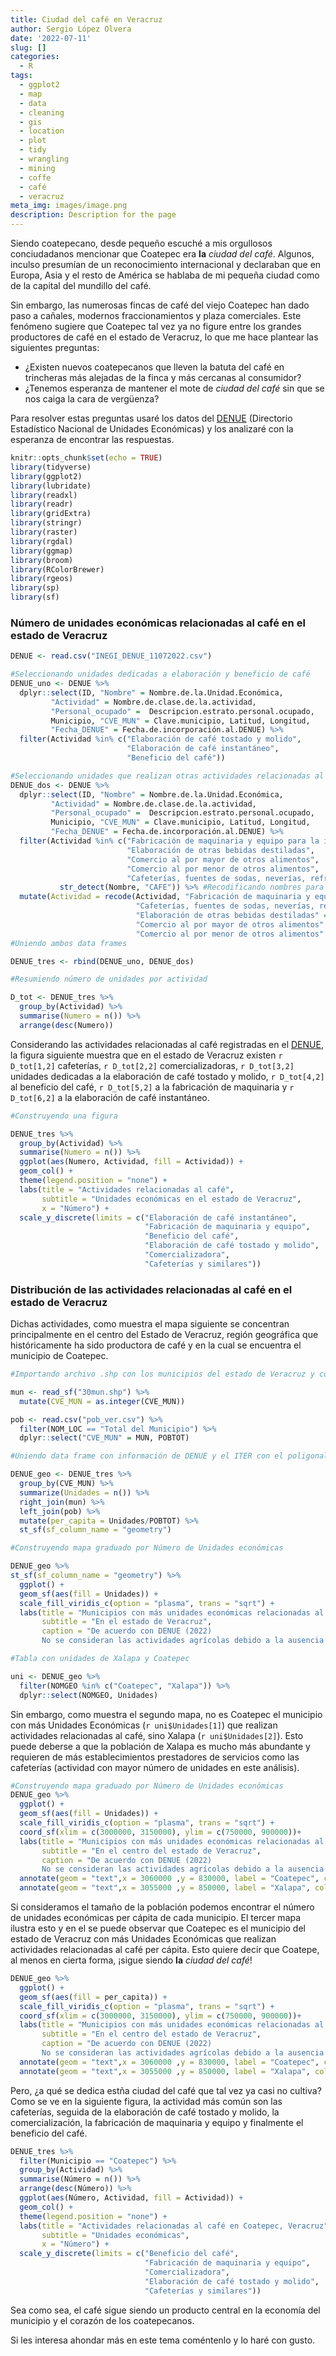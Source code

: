 ```yaml
---
title: Ciudad del café en Veracruz
author: Sergio López Olvera
date: '2022-07-11'
slug: []
categories:
  - R
tags:
  - ggplot2
  - map
  - data
  - cleaning
  - gis
  - location
  - plot
  - tidy
  - wrangling
  - mining
  - coffe
  - café
  - veracruz
meta_img: images/image.png
description: Description for the page
---
```


Siendo coatepecano, desde pequeño escuché a mis orgullosos conciudadanos mencionar que Coatepec era **la** _ciudad del café_. Algunos, inculso presumían de un reconocimiento internacional y declaraban que en Europa, Asia y el resto de América se hablaba de mi pequeña ciudad como de la capital del mundillo del café.

Sin embargo, las numerosas fincas de café del viejo Coatepec han dado paso a cañales, modernos fraccionamientos y plaza comerciales. Este fenómeno sugiere que Coatepec tal vez ya no figure entre los grandes productores de café en el estado de Veracruz, lo que me hace plantear las siguientes preguntas:

* ¿Existen nuevos coatepecanos que lleven la batuta del café en trincheras más alejadas de la finca y más cercanas al consumidor?
* ¿Tenemos esperanza de mantener el mote de _ciudad del café_ sin que se nos caiga la cara de vergüenza?

Para resolver estas preguntas usaré los datos del [DENUE](https://www.inegi.org.mx/app/mapa/denue/default.aspx) (Directorio Estadístico Nacional de Unidades Económicas) y los analizaré con la esperanza de encontrar las respuestas.

```r
knitr::opts_chunk$set(echo = TRUE)
library(tidyverse)
library(ggplot2)
library(lubridate)
library(readxl)
library(readr)
library(gridExtra)
library(stringr)
library(raster)
library(rgdal)
library(ggmap)
library(broom)
library(RColorBrewer)
library(rgeos)
library(sp)
library(sf)
```
### Número de unidades económicas relacionadas al café en el estado de Veracruz

```r
DENUE <- read.csv("INEGI_DENUE_11072022.csv")

#Seleccionando unidades dedicadas a elaboración y beneficio de café
DENUE_uno <- DENUE %>%
  dplyr::select(ID, "Nombre" = Nombre.de.la.Unidad.Económica,
         "Actividad" = Nombre.de.clase.de.la.actividad,
         "Personal_ocupado" =  Descripcion.estrato.personal.ocupado,
         Municipio, "CVE_MUN" = Clave.municipio, Latitud, Longitud,
         "Fecha_DENUE" = Fecha.de.incorporación.al.DENUE) %>%
  filter(Actividad %in% c("Elaboración de café tostado y molido",
                          "Elaboración de café instantáneo",
                          "Beneficio del café"))

#Seleccionando unidades que realizan otras actividades relacionadas al café          
DENUE_dos <- DENUE %>%
  dplyr::select(ID, "Nombre" = Nombre.de.la.Unidad.Económica,
         "Actividad" = Nombre.de.clase.de.la.actividad,
         "Personal_ocupado" =  Descripcion.estrato.personal.ocupado,
         Municipio, "CVE_MUN" = Clave.municipio, Latitud, Longitud,
         "Fecha_DENUE" = Fecha.de.incorporación.al.DENUE) %>%
  filter(Actividad %in% c("Fabricación de maquinaria y equipo para la industria alimentaria y de las bebidas",
                          "Elaboración de otras bebidas destiladas",
                          "Comercio al por mayor de otros alimentos",
                          "Comercio al por menor de otros alimentos",
                          "Cafeterías, fuentes de sodas, neverías, refresquerías y similares") &
           str_detect(Nombre, "CAFE")) %>% #Recodificando nombres para simplificarlos
  mutate(Actividad = recode(Actividad, "Fabricación de maquinaria y equipo para la industria alimentaria y de las bebidas" = "Fabricación de maquinaria y equipo",
                            "Cafeterías, fuentes de sodas, neverías, refresquerías y similares" = "Cafeterías y similares",
                            "Elaboración de otras bebidas destiladas" = "Cafeterías y similares",
                            "Comercio al por mayor de otros alimentos" = "Comercializadora",
                            "Comercio al por menor de otros alimentos" = "Comercializadora"))
#Uniendo ambos data frames

DENUE_tres <- rbind(DENUE_uno, DENUE_dos)

#Resumiendo número de unidades por actividad

D_tot <- DENUE_tres %>%
  group_by(Actividad) %>%
  summarise(Numero = n()) %>%
  arrange(desc(Numero))
```

Considerando las actividades relacionadas al café registradas en el [DENUE](https://www.inegi.org.mx/app/mapa/denue/default.aspx), la figura siguiente muestra que en el estado de Veracruz existen `r D_tot[1,2]` cafeterías, `r D_tot[2,2]` comercializadoras, `r D_tot[3,2]` unidades dedicadas a la elaboración de café tostado y molido, `r D_tot[4,2]` al beneficio del café, `r D_tot[5,2]` a la fabricación de maquinaria y `r D_tot[6,2]` a la elaboración de café instantáneo.

```r

#Construyendo una figura

DENUE_tres %>%
  group_by(Actividad) %>%
  summarise(Numero = n()) %>%
  ggplot(aes(Numero, Actividad, fill = Actividad)) + 
  geom_col() +
  theme(legend.position = "none") +
  labs(title = "Actividades relacionadas al café",
       subtitle = "Unidades económicas en el estado de Veracruz",
       x = "Número") +
  scale_y_discrete(limits = c("Elaboración de café instantáneo",
                              "Fabricación de maquinaria y equipo",
                              "Beneficio del café",
                              "Elaboración de café tostado y molido",
                              "Comercializadora",
                              "Cafeterías y similares"))

```

### Distribución de las actividades relacionadas al café en el estado de Veracruz

Dichas actividades, como muestra el mapa siguiente se concentran principalmente en el centro del Estado de Veracruz, región geográfica que históricamente ha sido productora de café y en la cual se encuentra el municipio de Coatepec. 

```r
#Importando archivo .shp con los municipios del estado de Veracruz y convirtiendo clave a integer

mun <- read_sf("30mun.shp") %>%
  mutate(CVE_MUN = as.integer(CVE_MUN))

pob <- read.csv("pob_ver.csv") %>%
  filter(NOM_LOC == "Total del Municipio") %>%
  dplyr::select("CVE_MUN" = MUN, POBTOT)

#Uniendo data frame con información de DENUE y el ITER con el poligonal de municipios y transformando a sf

DENUE_geo <- DENUE_tres %>%
  group_by(CVE_MUN) %>%
  summarize(Unidades = n()) %>%
  right_join(mun) %>%
  left_join(pob) %>%
  mutate(per_capita = Unidades/POBTOT) %>%
  st_sf(sf_column_name = "geometry")

#Construyendo mapa graduado por Número de Unidades económicas

DENUE_geo %>%
st_sf(sf_column_name = "geometry") %>%
  ggplot() +
  geom_sf(aes(fill = Unidades)) +
  scale_fill_viridis_c(option = "plasma", trans = "sqrt") +
  labs(title = "Municipios con más unidades económicas relacionadas al café",
       subtitle = "En el estado de Veracruz",
       caption = "De acuerdo con DENUE (2022)
       No se consideran las actividades agrícolas debido a la ausencia de información")

#Tabla con unidades de Xalapa y Coatepec

uni <- DENUE_geo %>%
  filter(NOMGEO %in% c("Coatepec", "Xalapa")) %>%
  dplyr::select(NOMGEO, Unidades)

```

Sin embargo, como muestra el segundo mapa, no es Coatepec el municipio con más Unidades Económicas (`r uni$Unidades[1]`) que realizan actividades relacionadas al café, sino Xalapa (`r uni$Unidades[2]`). Esto puede deberse a que la población de Xalapa es mucho más abundante y requieren de más establecimientos prestadores de servicios como las cafeterías (actividad con mayor número de unidades en este análisis).

```r
#Construyendo mapa graduado por Número de Unidades económicas
DENUE_geo %>%
  ggplot() +
  geom_sf(aes(fill = Unidades)) +
  scale_fill_viridis_c(option = "plasma", trans = "sqrt") +
  coord_sf(xlim = c(3000000, 3150000), ylim = c(750000, 900000))+
  labs(title = "Municipios con más unidades económicas relacionadas al café",
       subtitle = "En el centro del estado de Veracruz",
       caption = "De acuerdo con DENUE (2022)
       No se consideran las actividades agrícolas debido a la ausencia de información") +
  annotate(geom = "text",x = 3060000 ,y = 830000, label = "Coatepec", colour = "white") +
  annotate(geom = "text",x = 3055000 ,y = 850000, label = "Xalapa", colour = "white")
```

Si consideramos el tamaño de la población podemos encontrar el número de unidades económicas per cápita de cada municipio. El tercer mapa ilustra esto y en el se puede observar que Coatepec es el municipio del estado de Veracruz con más Unidades Económicas que realizan actividades relacionadas al café per cápita. Esto quiere decir que Coatepe, al menos en cierta forma, ¡sigue siendo **la** _ciudad del café_!

```r
DENUE_geo %>%
  ggplot() +
  geom_sf(aes(fill = per_capita)) +
  scale_fill_viridis_c(option = "plasma", trans = "sqrt") +
  coord_sf(xlim = c(3000000, 3150000), ylim = c(750000, 900000))+
  labs(title = "Municipios con más unidades económicas relacionadas al café per cápita",
       subtitle = "En el centro del estado de Veracruz",
       caption = "De acuerdo con DENUE (2022)
       No se consideran las actividades agrícolas debido a la ausencia de información") +
  annotate(geom = "text",x = 3060000 ,y = 830000, label = "Coatepec", colour = "white") +
  annotate(geom = "text",x = 3055000 ,y = 850000, label = "Xalapa", colour = "white")
```

Pero, ¿a qué se dedica estña ciudad del café que tal vez ya casi no cultiva? Como se ve en la siguiente figura, la actividad más común son las cafeterías, seguida de la elaboración de café tostado y molido, la comercialización, la fabricación de maquinaria y equipo y finalmente el beneficio del café.

```r
DENUE_tres %>%
  filter(Municipio == "Coatepec") %>%
  group_by(Actividad) %>%
  summarise(Número = n()) %>%
  arrange(desc(Número)) %>%
  ggplot(aes(Número, Actividad, fill = Actividad)) +
  geom_col() +
  theme(legend.position = "none") +
  labs(title = "Actividades relacionadas al café en Coatepec, Veracruz",
       subtitle = "Unidades económicas",
       x = "Número") +
  scale_y_discrete(limits = c("Beneficio del café",
                              "Fabricación de maquinaria y equipo",
                              "Comercializadora",
                              "Elaboración de café tostado y molido",
                              "Cafeterías y similares"))
```

Sea como sea, el café sigue siendo un producto central en la economía del municipio y el corazón de los coatepecanos.

Si les interesa ahondar más en este tema coméntenlo y lo haré con gusto.